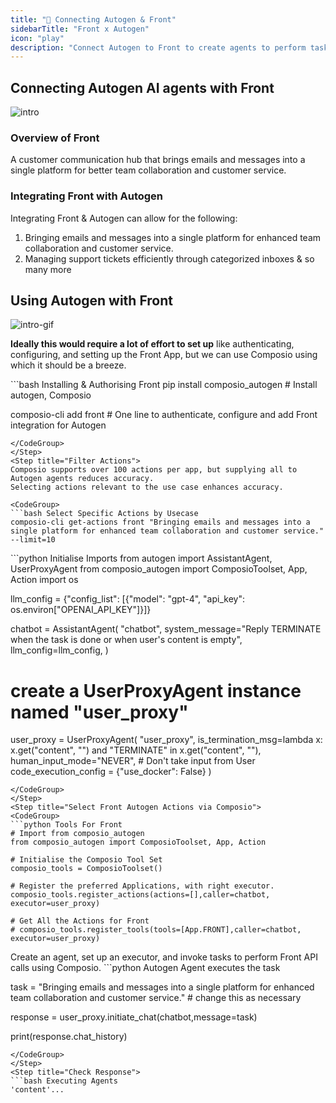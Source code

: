 ```yaml
---
title: "🚀 Connecting Autogen & Front"
sidebarTitle: "Front x Autogen"
icon: "play"
description: "Connect Autogen to Front to create agents to perform tasks using natural language"
---
```


## Connecting Autogen AI agents with Front
![intro](/media/intro.jpg)

### Overview of Front

A customer communication hub that brings emails and messages into a single platform for better team collaboration and customer service.

### Integrating Front with Autogen

Integrating Front & Autogen can allow for the following:

1. Bringing emails and messages into a single platform for enhanced team collaboration and customer service.
2. Managing support tickets efficiently through categorized inboxes
& so many more

## Using Autogen with Front
![intro-gif](/media/intro.gif)
<Steps>
<Step title="Setting Up the Environment">

**Ideally this would require a lot of effort to set up** like authenticating, configuring, and setting up the Front App, but we can use Composio using which it should be a breeze.

<CodeGroup>
```bash Installing & Authorising Front
pip install composio_autogen # Install autogen, Composio 

composio-cli add front # One line to authenticate, configure and add Front integration for Autogen
```
</CodeGroup>
</Step>
<Step title="Filter Actions">
Composio supports over 100 actions per app, but supplying all to Autogen agents reduces accuracy.
Selecting actions relevant to the use case enhances accuracy.

<CodeGroup>
```bash Select Specific Actions by Usecase
composio-cli get-actions front "Bringing emails and messages into a single platform for enhanced team collaboration and customer service." --limit=10
```
</CodeGroup>

</Step>
<Step title="Import Base Packages">

<CodeGroup>
```python Initialise Imports
from autogen import AssistantAgent, UserProxyAgent
from composio_autogen import ComposioToolset, App, Action
import os

llm_config = {"config_list": [{"model": "gpt-4", "api_key": os.environ["OPENAI_API_KEY"]}]}

chatbot = AssistantAgent(
    "chatbot",
    system_message="Reply TERMINATE when the task is done or when user's content is empty",
    llm_config=llm_config,
)

# create a UserProxyAgent instance named "user_proxy"
user_proxy = UserProxyAgent(
    "user_proxy",
    is_termination_msg=lambda x: x.get("content", "") and "TERMINATE" in x.get("content", ""),
    human_input_mode="NEVER", # Don't take input from User
    code_execution_config = {"use_docker": False}
)
```
</CodeGroup>
</Step>
<Step title="Select Front Autogen Actions via Composio">
<CodeGroup>
```python Tools For Front
# Import from composio_autogen
from composio_autogen import ComposioToolset, App, Action

# Initialise the Composio Tool Set
composio_tools = ComposioToolset()

# Register the preferred Applications, with right executor. 
composio_tools.register_actions(actions=[],caller=chatbot, executor=user_proxy)

# Get All the Actions for Front
# composio_tools.register_tools(tools=[App.FRONT],caller=chatbot, executor=user_proxy) 
```
</CodeGroup>
</Step>
<Step title="Execute the Agent">
Create an agent, set up an executor, and invoke tasks to perform Front API calls using Composio. 
<CodeGroup>
```python Autogen Agent executes the task

task = "Bringing emails and messages into a single platform for enhanced team collaboration and customer service." # change this as necessary

response = user_proxy.initiate_chat(chatbot,message=task)

print(response.chat_history)
```
</CodeGroup>
</Step>
<Step title="Check Response">
```bash Executing Agents
'content'...
```
</Step>
</Steps>
